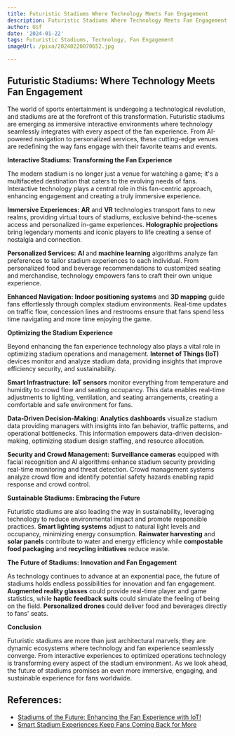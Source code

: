 ```yaml
---
title: Futuristic Stadiums Where Technology Meets Fan Engagement
description: Futuristic Stadiums Where Technology Meets Fan Engagement
author: Usf
date: '2024-01-22'
tags: Futuristic Stadiums, Technology, Fan Engagement
imageUrl: /pixa/20240220070652.jpg

---
```

## Futuristic Stadiums: Where Technology Meets Fan Engagement

The world of sports  entertainment is undergoing a technological revolution, and stadiums are  at the forefront of this transformation. Futuristic stadiums are emerging as immersive interactive environments where technology seamlessly integrates with every aspect of the fan experience. From  AI-powered navigation to personalized services, these cutting-edge venues are redefining the way fans engage with their favorite teams and events.

**Interactive Stadiums: Transforming the Fan Experience**

The modern stadium is no longer just  a venue for watching a game; it's a multifaceted destination that caters to the evolving needs of fans. Interactive technology plays a  central role in this fan-centric approach, enhancing engagement and creating a truly immersive experience.

**Immersive Experiences:** **AR** and  **VR**  technologies transport fans to new realms,  providing virtual tours of stadiums, exclusive behind-the-scenes access and personalized in-game experiences. **Holographic  projections** bring legendary moments and iconic  players to life creating  a sense of nostalgia and  connection.

**Personalized Services:** **AI**  and **machine learning** algorithms analyze fan preferences  to tailor  stadium experiences to each  individual.  From personalized food and beverage recommendations to customized seating and merchandise, technology empowers fans to craft their own unique experience.

**Enhanced Navigation:** **Indoor  positioning systems** and **3D mapping** guide fans effortlessly  through complex  stadium environments. Real-time  updates on traffic  flow, concession lines and  restrooms  ensure that fans spend less time navigating and more time enjoying the game.

**Optimizing the Stadium Experience**

Beyond enhancing the fan experience technology also plays a vital role in  optimizing stadium operations  and  management. **Internet of Things (IoT)** devices  monitor and analyze stadium  data, providing insights that improve efficiency security, and sustainability.

**Smart Infrastructure:** **IoT sensors** monitor everything from temperature and humidity to crowd flow and seating occupancy. This data enables real-time adjustments  to lighting, ventilation, and seating arrangements, creating a comfortable and safe environment for fans.

**Data-Driven Decision-Making:** **Analytics dashboards** visualize stadium data providing managers with insights into fan behavior, traffic patterns, and  operational bottlenecks.  This information empowers data-driven decision-making, optimizing  stadium  design staffing,  and resource allocation.

**Security and Crowd Management:** **Surveillance cameras** equipped with facial recognition and AI algorithms enhance stadium security providing real-time monitoring and threat detection. Crowd management systems analyze crowd  flow and identify potential safety  hazards enabling rapid response and crowd control.

**Sustainable Stadiums: Embracing the Future**

Futuristic  stadiums are  also leading the way in  sustainability, leveraging technology to reduce environmental impact and promote responsible practices. **Smart lighting systems** adjust to natural light levels and occupancy, minimizing energy consumption. **Rainwater harvesting** and **solar panels** contribute to water and energy  efficiency while **compostable food packaging** and **recycling initiatives** reduce waste.

**The Future of Stadiums: Innovation and Fan Engagement**

As technology continues to advance at an exponential pace, the  future of stadiums holds endless possibilities for  innovation and fan engagement. **Augmented reality glasses** could provide real-time player and game statistics, while **haptic feedback suits** could simulate  the  feeling of being on the field. **Personalized drones** could deliver food and beverages directly to fans' seats.

**Conclusion**

Futuristic stadiums are more than just architectural marvels; they are  dynamic ecosystems where technology and fan experience seamlessly  converge. From interactive experiences to  optimized operations technology  is transforming every  aspect of the stadium environment. As we look  ahead, the future of stadiums promises an even more immersive,  engaging, and sustainable experience  for fans worldwide.

## References:
- [Stadiums of the Future: Enhancing the Fan Experience with IoT!](https://www.linkedin.com/pulse/stadiums-future-enhancing-fan-experience-iot-jason-j-rhule-7tguc)
- [Smart Stadium Experiences Keep Fans Coming Back for More](https://mapsted.com/blog/smart-stadium-technology-innovations)
